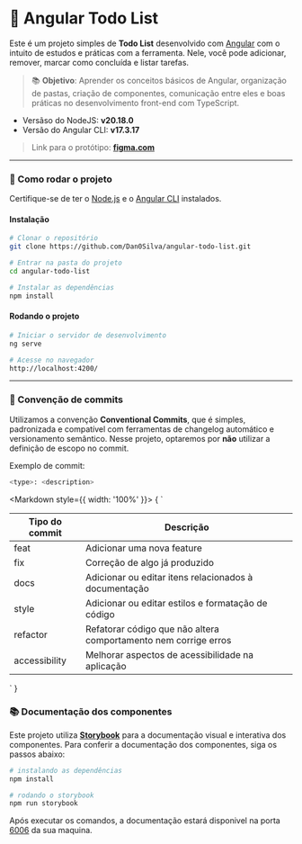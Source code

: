 
<Meta title="Bem Vindo" />

# 📝 Angular Todo List

Este é um projeto simples de **Todo List** desenvolvido com [Angular](https://angular.io/) com o intuito de estudos e práticas com a ferramenta. Nele, você pode adicionar, remover, marcar como concluída e listar tarefas.

> 📚 **Objetivo**: Aprender os conceitos básicos de Angular, organização de pastas, criação de componentes, comunicação entre eles e boas práticas no desenvolvimento front-end com TypeScript.

- Versãso do NodeJS: **v20.18.0**
- Versão do Angular CLI: **v17.3.17**

> Link para o protótipo: **[figma.com](https://www.figma.com/design/4qCAcK31OXOPvPylKhijoy/TODO-LIST?node-id=0-1&t=QwNxfoQo0HOcO2wi-1)**

---

### 🚀 Como rodar o projeto

Certifique-se de ter o [Node.js](https://nodejs.org/) e o [Angular CLI](https://angular.io/cli) instalados.

#### Instalação

```bash
# Clonar o repositório
git clone https://github.com/Dan0Silva/angular-todo-list.git

# Entrar na pasta do projeto
cd angular-todo-list

# Instalar as dependências
npm install
```

#### Rodando o projeto

```bash
# Iniciar o servidor de desenvolvimento
ng serve

# Acesse no navegador
http://localhost:4200/

```

---

### 💬 Convenção de commits

Utilizamos a convenção **Conventional Commits**, que é simples, padronizada e compatível com ferramentas de changelog automático e versionamento semântico. Nesse projeto, optaremos por **não** utilizar a definição de escopo no commit.

Exemplo de commit:

```bash
<type>: <description>
```

<Markdown style={{ width: '100%' }}>
{
`

| Tipo do commit | Descrição                                                       |
| -------------- | --------------------------------------------------------------- |
| feat           | Adicionar uma nova feature                                      |
| fix            | Correção de algo já produzido                                   |
| docs           | Adicionar ou editar itens relacionados à documentação           |
| style          | Adicionar ou editar estilos e formatação de código              |
| refactor       | Refatorar código que não altera comportamento nem corrige erros |
| accessibility  | Melhorar aspectos de acessibilidade na aplicação                |

`
}

</Markdown>

### 📚 Documentação dos componentes

Este projeto utiliza [**Storybook**](https://storybook.js.org/) para a documentação visual e interativa dos componentes. Para conferir a documentação dos componentes, siga os passos abaixo:

```bash
# instalando as dependências
npm install

# rodando o storybook
npm run storybook

```

Após executar os comandos, a documentação estará disponivel na porta [6006](http://localhost:6006/) da sua maquina.
